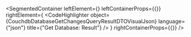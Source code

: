 
<SegmentedContainer
  leftElement={<CouchdbDatabaseGetChangesQueryResultDTODesc />}
  leftContainerProps={{}}
  rightElement={
    <CodeHighlighter
      object={CouchdbDatabaseGetChangesQueryResultDTOVisualJson}
      language={"json"}
      title={"Get Database: Result"}
    />
  }
  rightContainerProps={{}}
/>

<div
  class={"spacer"}
/>


